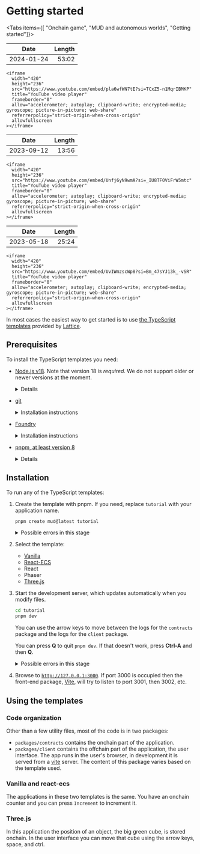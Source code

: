 
# Getting started

<Tabs items={[
  "Onchain game", 
  "MUD and autonomous worlds",
  "Getting started"]}>
  <Tab>

| Date       | Length |
| ---------- | -----: |
| 2024-01-24 |  53:02 |

    <iframe
      width="420"
      height="236"
      src="https://www.youtube.com/embed/pla6wfWN7tE?si=TCxZ5-n1MqrIBMKP"
      title="YouTube video player"
      frameborder="0"
      allow="accelerometer; autoplay; clipboard-write; encrypted-media; gyroscope; picture-in-picture; web-share"
      referrerpolicy="strict-origin-when-cross-origin"
      allowfullscreen
    ></iframe>

  </Tab>

  <Tab>

| Date       | Length |
| ---------- | -----: |
| 2023-09-12 |  13:56 |

    <iframe
      width="420"
      height="236"
      src="https://www.youtube.com/embed/Unfj6yN9wmA?si=_IU8TF0ViFrW5mtc"
      title="YouTube video player"
      frameborder="0"
      allow="accelerometer; autoplay; clipboard-write; encrypted-media; gyroscope; picture-in-picture; web-share"
      referrerpolicy="strict-origin-when-cross-origin"
      allowfullscreen
    ></iframe>

  </Tab>

  <Tab>

| Date       | Length |
| ---------- | -----: |
| 2023-05-18 |  25:24 |

    <iframe
      width="420"
      height="236"
      src="https://www.youtube.com/embed/UvIWmzscWp8?si=Bm_47sYJ13k_-vSR"
      title="YouTube video player"
      frameborder="0"
      allow="accelerometer; autoplay; clipboard-write; encrypted-media; gyroscope; picture-in-picture; web-share"
      referrerpolicy="strict-origin-when-cross-origin"
      allowfullscreen
    ></iframe>

  </Tab>    
</Tabs>

In most cases the easiest way to get started is to use
[the TypeScript templates](https://github.com/latticexyz/mud/tree/main/templates) provided by [Lattice](https://lattice.xyz/).

## Prerequisites

To install the TypeScript templates you need:

- [Node.js v18](https://nodejs.org/en/download/package-manager).
  Note that version 18 is _required_.
  We do not support older or newer versions at the moment.

    <details>

      <summary>Installation instructions</summary>

      <Tabs items={["Linux and MacOS", "Windows"]}>
        <Tab>
          ```sh copy
          curl -o- https://raw.githubusercontent.com/nvm-sh/nvm/v0.39.7/install.sh | bash nvm install 18
          ```
        </Tab>

        <Tab>
        ```powershell copy
          # installs Chocolatey (Windows Package Manager)
          Set-ExecutionPolicy Bypass -Scope Process -Force;
          [System.Net.ServicePointManager]::SecurityProtocol = [System.Net.ServicePointManager]::SecurityProtocol -bor 3072;
          iex ((New-Object System.Net.WebClient).DownloadString('https://chocolatey.org/install.ps1'));

          # download and install Node.js
          choco install nodejs --version="18.19.1"
          ```
        </Tab>
      </Tabs>

    </details>

- [git](https://git-scm.com/book/en/v2/Getting-Started-Installing-Git)

  <details>

  {" "}

  <summary>Installation instructions</summary>

  {" "}

  <Tabs items={["Linux (RedHat based)", "Linux (Debian based)", "MacOS", "Windows"]}>
    <Tab>```sh copy sudo dnf install git-all ```</Tab>
    <Tab>```sh copy sudo apt install git-all ```</Tab>
    <Tab>```sh copy brew install git ```</Tab>
    <Tab>```powershell copy choco install git ```</Tab>
  </Tabs>

  </details>

- [Foundry](https://book.getfoundry.sh/getting-started/installation)

  <details>

  {" "}

  <summary>Installation instructions</summary>

    <Tabs items={['Linux and MacOS', 'Windows']}>

      <Tab>
        ```sh copy
        curl -L https://foundry.paradigm.xyz | bash export PATH=$PATH:~/.foundry/bin
        ```
      </Tab>

      <Tab>
        1.  Use either Git Bash (which you should already have because you installed git) or [WSL](https://learn.microsoft.com/en-us/windows/wsl/install).

        1. Run the same commands you would on Linux and MacOS:

           ```sh copy
           curl -L https://foundry.paradigm.xyz | bash
           export PATH=$PATH:~/.foundry/bin
           ```

      </Tab>

    </Tabs>

  </details>

- [pnpm, at least version 8](https://pnpm.io/)

    <details>

      <summary>Installation instructions</summary>

      ```sh copy
      sudo npm install -g pnpm
      ```

    </details>

## Installation

To run any of the TypeScript templates:

1. Create the template with pnpm.
   If you need, replace `tutorial` with your application name.

   ```sh copy
   pnpm create mud@latest tutorial
   ```

   <details>

   <summary>Possible errors in this stage</summary>

   - `ERROR  No package.json (or package.yaml, or package.json5) was found in "/home/qbzzt1"`

     `pnpm` version too old.
     Run `sudo npm install -g pnpm` to update to the latest.

   - `ENOENT  ENOENT: no such file or directory, mkdir`

     Out of disk space.

   - `foundryup: need 'git' (command not found)`

     Install [`git`](https://git-scm.com/book/en/v2/Getting-Started-Installing-Git).

   - `SyntaxError: Unexpected token '?'`

     `pnpm` version too old.
     Run `sudo npm install -g pnpm` to update to the latest.

   - `tutorial is not empty directory.`

     The tutorial needs to be installed in an empty directory.
     Either delete the directory and its content (`rm -rf tutorial`) or use a different directory.

   </details>

1. Select the template:

   - [Vanilla](./templates/typescript/vanilla)
   - [React-ECS](./templates/typescript/react-ecs)
   - React
   - Phaser
   - [Three.js](./templates/typescript/threejs)

1. Start the development server, which updates automatically when you modify files.

   ```sh copy
   cd tutorial
   pnpm dev
   ```

   You can use the arrow keys to move between the logs for the `contracts` package and the logs for the `client` package.

   You can press **Q** to quit `pnpm dev`.
   If that doesn't work, press **Ctrl-A** and then **Q**.

   <details>

   <summary>Possible errors in this stage</summary>

   - `error binding to 127.0.0.1:8545: error creating server listener: Address already in use`

     [Foundry's `anvil`](https://book.getfoundry.sh/anvil/) is already running, possibly inside a different `pnpm dev`.

     On Linux you can use `sudo netstat -anpe | grep 8545 | grep LISTEN` to get the anvil process ID.
     You can stop the `anvil` process listening on port 8545 using this command.

     ```sh copy
     kill `sudo netstat -anpe | grep 8545 | grep LISTEN | awk '{print $9}' | sed 's/\/anvil//'`
     ```

     Alternatively, a different Ethereum client such as [Geth](https://geth.ethereum.org/) or [Reth](https://paradigmxyz.github.io/reth/intro.html) might be running.
     As those can be production clients, it is best not to develop on a machine that runs them.

   - `[vite] Internal server error: Failed to resolve import "contracts/out/IWorld.sol/IWorld.abi.json" from "src/mud/setupNetwork.ts"`

     Ignore it.
     It simply means the `contracts` package hasn't created the `IWorld.abi.json` file, which the `client` package needs, yet.
     As soon as it is created, the `client` package will use it.

   - `Waiting for localhost:8545......`

     This error happens when `anvil` isn't up yet.
     If it persists, check the `contracts` package.

   <Callout type="info" emoji="ⓘ">

   If nothing else works, the problem may be with [`mprocs`](https://github.com/pvolok/mprocs).
   We can bypass `mprocs` by running two separate command line windows.

   1. In the first command line window run these commands to start the client:

      ```sh copy
      cd packages/client
      pnpm dev
      ```

   1. In the second command line window run these commands to compile the contracts and start `anvil`:

      ```sh copy
      cd packages/contracts
      forge || export PATH=$PATH:~/.foundry/bin;
      pnpm dev
      ```

   </Callout>

   </details>

1. Browse to [`http://127.0.0.1:3000`](http://127.0.0.1:3000).
   If port 3000 is occupied then the front-end package, [Vite](https://vitejs.dev/), will try to listen to port 3001, then 3002, etc.

## Using the templates

### Code organization

Other than a few utility files, most of the code is in two packages:

- `packages/contracts` contains the onchain part of the application.
- `packages/client` contains the offchain part of the application, the user interface.
  The app runs in the user's browser, in development it is served from a [vite](https://vitejs.dev/) server.
  The content of this package varies based on the template used.

### Vanilla and react-ecs

The applications in these two templates is the same.
You have an onchain counter and you can press `Increment` to increment it.

### Three.js

In this application the position of an object, the big green cube, is stored onchain.
In the user interface you can move that cube using the arrow keys, space, and ctrl.
